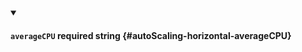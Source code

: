 
<details className="config-field" data-expandable="false" open>
<summary>

#### `averageCPU` <span class="config-field-required" data-required="false">required</span> <span class="config-field-type">string</span> <span class="config-field-default"></span> <span class="config-field-enum"></span> {#autoScaling-horizontal-averageCPU}



</summary>



</details>
